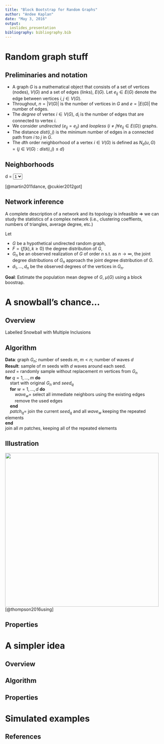 ```yaml
---
title: "Block Bootstrap for Random Graphs"
author: "Andee Kaplan"
date: "May 3, 2016"
output:
  ioslides_presentation
bibliography: bibliography.bib
---
```


# Random graph stuff

## Preliminaries and notation

- A graph $G$ is a mathematical object that consists of a set of vertices (nodes), $V(G)$ and a set of edges (links), $E(G)$. Let $e_{ij} \in E(G)$ denote the edge between vertices $i, j \in V(G)$.
- Throughout, $n = |V(G)|$ is the number of vertices in $G$ and  $e = |E(G)|$ the number of edges.
- The *degree* of vertex $i \in V(G)$, $d_i$ is the number of edges that are connected to vertex $i$.
- We consider *undirected* ($e_{ij} = e_{ji}$) and *loopless* ($i \not= j \forall e_{ij} \in E(G)$) graphs.
- The distance $dist(i, j)$ is the minimum number of edges in a connected path from $i$ to $j$ in $G$.
- The $d$th order neighborhood of a vertex $i \in V(G)$ is defined as $N_d(u, G) = \{j \in V(G): dist(i, j) \le d\}$


## Neighborhoods
<div>
<span>d = </span>
<select id="choose_d">
  <option value="1" selected="selected">1</option>
  <option value="2">2</option>
</select>
</div>
<div id="graph_neighborhoods"></div>
[@martin2011dance, @cukier2012got]

## Network inference
A complete description of a network and its topology is infeasible $\Rightarrow$ we can study the statistics of a complex network (i.e., clustering coeffients, numbers of triangles, average degree, etc.)

Let 

- $G$ be a hypothetical undirected random graph,
- $F = \{f(k), k \ge 0\}$ the degree distribution of $G$,
- $G_n$ be an observed realization of $G$ of order $n$ s.t. as $n \rightarrow \infty$, the joint degree distributions of $G_n$ approach the joint degree distribution of $G$.
- $d_1, \dots, d_n$ be the observed degrees of the vertices in $G_n$.
 
 **Goal**: Estimate the population mean degree of $G$, $\mu(G)$ using a block boostrap.

# A snowball's chance...

## Overview

Labelled Snowball with Multiple Inclusions

## Algorithm

**Data**: graph $G_n$; number of seeds $m$, $m < n$; number of waves $d$  
**Result**: sample of $m$ seeds with $d$ waves around each seed.  
*seed* $=$ randomly sample without replacement $m$ vertices from $G_n$  
**for** $q = 1, \dots, m$ **do**  
&nbsp;&nbsp;&nbsp;&nbsp;start with original $G_n$ and $seed_q$  
&nbsp;&nbsp;&nbsp;&nbsp;**for** $w = 1, \dots, d$ **do**  
&nbsp;&nbsp;&nbsp;&nbsp;&nbsp;&nbsp;&nbsp;&nbsp;$wave_w =$ select all immediate neighbors using the existing edges  
&nbsp;&nbsp;&nbsp;&nbsp;&nbsp;&nbsp;&nbsp;&nbsp;remove the used edges  
&nbsp;&nbsp;&nbsp;&nbsp;**end**  
&nbsp;&nbsp;&nbsp;&nbsp;$patch_q =$ join the current $seed_q$ and all $wave_w$ keeping the repeated elements  
**end**  
join all $m$ patches, keeping all of the repeated elements

## Illustration
<img src="images/lsmi_algorithm.png" height="500" />
[@thompson2016using]

## Properties

# A simpler idea

## Overview

## Algorithm

## Properties

# Simulated examples

<script src="https://ajax.googleapis.com/ajax/libs/jquery/2.2.2/jquery.min.js"></script>
<script src="https://ajax.googleapis.com/ajax/libs/jqueryui/1.11.4/jquery-ui.min.js"></script>
<script src="http://d3js.org/d3.v3.min.js"></script>
<script src="scripts/neighborhood.js"></script>
<link rel="stylesheet" href="https://ajax.googleapis.com/ajax/libs/jqueryui/1.11.4/themes/smoothness/jquery-ui.css">
<link rel="stylesheet" type="text/css" href="style/d3.css">

## References